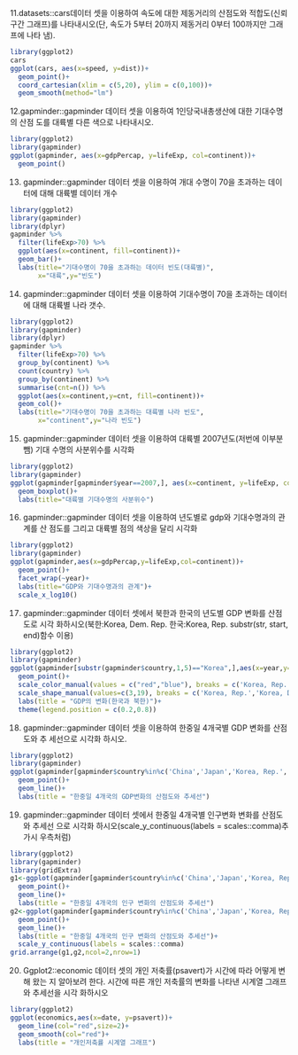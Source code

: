 
11.datasets::cars데이터 셋을 이용하여 속도에 대한 제동거리의 산점도와 적합도(신뢰구간
그래프)를 나타내시오(단, 속도가 5부터 20까지 제동거리 0부터 100까지만 그래프에 나타
냄).
```{r}
library(ggplot2)
cars
ggplot(cars, aes(x=speed, y=dist))+
  geom_point()+
  coord_cartesian(xlim = c(5,20), ylim = c(0,100))+
  geom_smooth(method="lm")
```

12.gapminder::gapminder 데이터 셋을 이용하여 1인당국내총생산에 대한 기대수명의 산점
도를 대륙별 다른 색으로 나타내시오.
```{r}
library(ggplot2)
library(gapminder)
ggplot(gapminder, aes(x=gdpPercap, y=lifeExp, col=continent))+
  geom_point()
```

13. gapminder::gapminder 데이터 셋을 이용하여 개대 수명이 70을 초과하는 데이터에 대해
대륙별 데이터 개수
```{r}
library(ggplot2)
library(gapminder)
library(dplyr)
gapminder %>% 
  filter(lifeExp>70) %>% 
  ggplot(aes(x=continent, fill=continent))+
  geom_bar()+
  labs(title="기대수명이 70을 초과하는 데이터 빈도(대륙별)",
       x="대륙",y="빈도")
```

14. gapminder::gapminder 데이터 셋을 이용하여 기대수명이 70을 초과하는 데이터에 대해
대륙별 나라 갯수.
```{r}
library(ggplot2)
library(gapminder)
library(dplyr)
gapminder %>% 
  filter(lifeExp>70) %>%
  group_by(continent) %>% 
  count(country) %>% 
  group_by(continent) %>% 
  summarise(cnt=n()) %>% 
  ggplot(aes(x=continent,y=cnt, fill=continent))+
  geom_col()+
  labs(title="기대수명이 70을 초과하는 대륙별 나라 빈도",
       x="continent",y="나라 빈도")
```

15. gapminder::gapminder 데이터 셋을 이용하여 대륙별 2007년도(저번에 이부분 뺌) 기대
수명의 사분위수를 시각화
```{r}
library(ggplot2)
library(gapminder)
ggplot(gapminder[gapminder$year==2007,], aes(x=continent, y=lifeExp, col=continent))+
  geom_boxplot()+
  labs(title="대륙별 기대수명의 사분위수")
```

16. gapminder::gapminder 데이터 셋을 이용하여 년도별로 gdp와 기대수명과의 관계를 산
점도를 그리고 대륙별 점의 색상을 달리 시각화
```{r}
library(ggplot2)
library(gapminder)
ggplot(gapminder,aes(x=gdpPercap,y=lifeExp,col=continent))+
  geom_point()+
  facet_wrap(~year)+
  labs(title="GDP와 기대수명과의 관계")+
  scale_x_log10()
```

17. gapminder::gapminder 데이터 셋에서 북한과 한국의 년도별 GDP 변화를 산점도로 시각
화하시오(북한:Korea, Dem. Rep. 한국:Korea, Rep. substr(str, start, end)함수 이용)
```{r}
library(ggplot2)
library(gapminder)
ggplot(gapminder[substr(gapminder$country,1,5)=="Korea",],aes(x=year,y=gdpPercap,col=country,shape=country))+
  geom_point()+
  scale_color_manual(values = c("red","blue"), breaks = c('Korea, Rep.','Korea, Dem. Rep.'))+
  scale_shape_manual(values=c(3,19), breaks = c('Korea, Rep.','Korea, Dem. Rep.'))+
  labs(title = "GDP의 변화(한국과 북한)")+
  theme(legend.position = c(0.2,0.8))
```

18. gapminder::gapminder 데이터 셋을 이용하여 한중일 4개국별 GDP 변화를 산점도와 추
세선으로 시각화 하시오.
```{r}
library(ggplot2)
library(gapminder)
ggplot(gapminder[gapminder$country%in%c('China','Japan','Korea, Rep.','Korea, Dem. Rep.'),],aes(x=year,y=gdpPercap,col=country))+
  geom_point()+
  geom_line()+
  labs(title = "한중일 4개국의 GDP변화의 산점도와 추세선")
```

19. gapminder::gapminder 데이터 셋에서 한중일 4개국별 인구변화 변화를 산점도와 추세선
으로 시각화 하시오(scale_y_continuous(labels = scales::comma)추가시 우측처럼)
```{r}
library(ggplot2)
library(gapminder)
library(gridExtra)
g1<-ggplot(gapminder[gapminder$country%in%c('China','Japan','Korea, Rep.','Korea, Dem. Rep.'),],aes(x=year,y=pop,col=country))+
  geom_point()+
  geom_line()+
  labs(title = "한중일 4개국의 인구 변화의 산점도와 추세선")
g2<-ggplot(gapminder[gapminder$country%in%c('China','Japan','Korea, Rep.','Korea, Dem. Rep.'),],aes(x=year,y=pop,col=country))+
  geom_point()+
  geom_line()+
  labs(title = "한중일 4개국의 인구 변화의 산점도와 추세선")+
  scale_y_continuous(labels = scales::comma)
grid.arrange(g1,g2,ncol=2,nrow=1)
```

20. Ggplot2::economic 데이터 셋의 개인 저축률(psavert)가 시간에 따라 어떻게 변해 왔는
지 알아보려 한다. 시간에 따른 개인 저축률의 변화를 나타낸 시계열 그래프와 추세선을 시각
화하시오
```{r}
library(ggplot2)
ggplot(economics,aes(x=date, y=psavert))+
  geom_line(col="red",size=2)+
  geom_smooth(col="red")+
  labs(title = "개인저축률 시계열 그래프")
```




